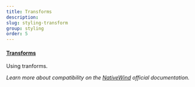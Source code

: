 ```yaml
---
title: Transforms
description:
slug: styling-transform
group: styling
order: 5
---
```


#### [Transforms](https://tailwindcss.com/docs/scale)

Using tranforms.

_Learn more about compatibility on the [NativeWind](https://www.nativewind.dev/core-concepts/states) official documentation._
